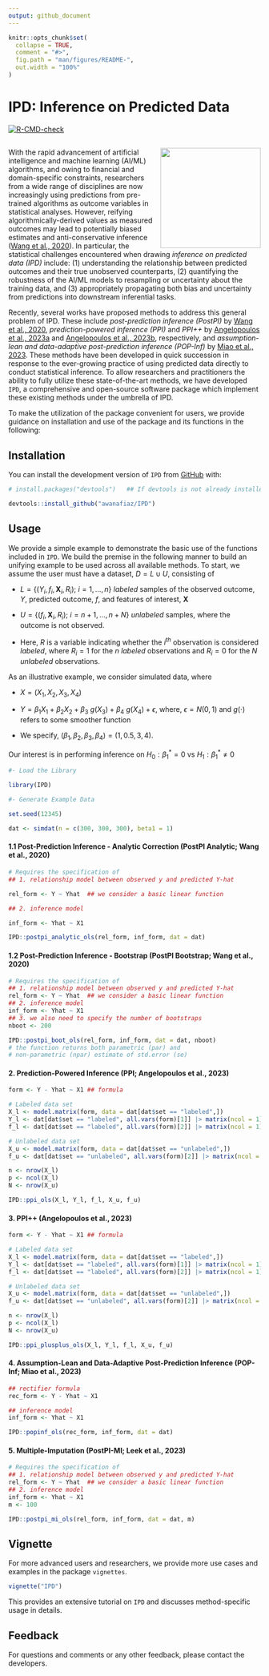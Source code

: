 ```yaml
---
output: github_document
---
```


<!-- README.md is generated from README.Rmd. Please edit that file -->

```r
knitr::opts_chunk$set(
  collapse = TRUE,
  comment = "#>",
  fig.path = "man/figures/README-",
  out.width = "100%"
)
```

# IPD: Inference on Predicted Data

<!-- badges: start -->
[![R-CMD-check](https://github.com/awanafiaz/IPD/actions/workflows/R-CMD-check.yaml/badge.svg)](https://github.com/awanafiaz/IPD/actions/workflows/R-CMD-check.yaml)
<!-- badges: end -->

## <img src="man/figures/IPD_LOGO.png" align="right" height="200" style="float:right; height:200px;">

With the rapid advancement of artificial intelligence and machine learning (AI/ML) algorithms, and owing to financial and domain-specific constraints, researchers from a wide range of disciplines are now increasingly using predictions from pre-trained algorithms as outcome variables in statistical analyses. However, reifying algorithmically-derived values as measured outcomes may lead to potentially biased estimates and anti-conservative inference ([Wang et al., 2020](https://www.pnas.org/doi/suppl/10.1073/pnas.2001238117)). In particular, the statistical challenges encountered when drawing *inference on predicted data (IPD)* include: (1) understanding the relationship between predicted outcomes and their true unobserved counterparts, (2) quantifying the robustness of the AI/ML models to resampling or uncertainty about the training data, and (3) appropriately propagating both bias and uncertainty from predictions into downstream inferential tasks.

Recently, several works have proposed methods to address this general problem of IPD. These include *post-prediction inference (PostPI)* by [Wang et al., 2020](https://www.pnas.org/doi/suppl/10.1073/pnas.2001238117), *prediction-powered inference (PPI)* and *PPI++* by [Angelopoulos et al., 2023a](https://www.science.org/doi/10.1126/science.adi6000) and [Angelopoulos et al., 2023b](https://arxiv.org/abs/2311.01453), respectively, and *assumption-lean and data-adaptive post-prediction inference (POP-Inf)* by [Miao et al., 2023](https://arxiv.org/abs/2311.14220). These methods have been developed in quick succession in response to the ever-growing practice of using predicted data directly to conduct statistical inference. To allow researchers and practitioners the ability to fully utilize these state-of-the-art methods, we have developed `IPD`, a comprehensive and open-source software package which implement these existing methods under the umbrella of IPD. 

To make the utilization of the package convenient for users, we provide guidance on installation and use of the package and its functions in the following:

## Installation

You can install the development version of `IPD` from [GitHub](https://github.com/) with:

```r
# install.packages("devtools")   ## If devtools is not already installed

devtools::install_github("awanafiaz/IPD")
```

## Usage

We provide a simple example to demonstrate the basic use of the functions included in `IPD`. We build the premise in the following manner to build an unifying example to be used across all available methods. To start, we assume the user must have a dataset, $D = L \cup U$, consisting of

- $L = \{(Y_i, f_i, \boldsymbol{X}_i, R_i);\ i = 1, \ldots, n\}$ *labeled* samples of the observed outcome, $Y$, predicted outcome, $f$, and features of interest, $\boldsymbol{X}$

- $U = \{(f_i, \boldsymbol{X}_i, R_i);\ i = n + 1, \ldots, n + N\}$ *unlabeled* samples, where the outcome is not observed. 

- Here, $R$ is a variable indicating whether the $i^{th}$ observation is considered *labeled*, where $R_i = 1$ for the $n$ *labeled* observations and $R_i = 0$ for the $N$ *unlabeled* observations. 

As an illustrative example, we consider simulated data, where

- $X = (X_1, X_2, X_3, X_4)$ 

- $Y = \beta_1X_1 + \beta_2 X_2 + \beta_3 \ g(X_3) + \beta_4 \ g(X_4) + \epsilon,$ where, $\epsilon = N(0, 1)$ and $g(\cdot)$ refers to some smoother function

- We specify, $(\beta_1, \beta_2, \beta_3, \beta_4) = (1, 0.5, 3, 4)$. 
  
Our interest is in performing inference on $H_0: \beta_1^* = 0$ vs $H_1: \beta_1^* \ne 0$

```r

#- Load the Library

library(IPD)

#- Generate Example Data

set.seed(12345)

dat <- simdat(n = c(300, 300, 300), beta1 = 1)

```

#### 1.1 Post-Prediction Inference - Analytic Correction (PostPI Analytic; Wang et al., 2020)

```r

# Requires the specification of 
## 1. relationship model between observed y and predicted Y-hat 

rel_form <- Y ~ Yhat  ## we consider a basic linear function

## 2. inference model

inf_form <- Yhat ~ X1

IPD::postpi_analytic_ols(rel_form, inf_form, dat = dat)

```

#### 1.2 Post-Prediction Inference - Bootstrap (PostPI Bootstrap; Wang et al., 2020)

```r
# Requires the specification of 
## 1. relationship model between observed y and predicted Y-hat 
rel_form <- Y ~ Yhat  ## we consider a basic linear function
## 2. inference model
inf_form <- Yhat ~ X1
## 3. we also need to specify the number of bootstraps 
nboot <- 200

IPD::postpi_boot_ols(rel_form, inf_form, dat = dat, nboot)
# the function returns both parametric (par) and 
# non-parametric (npar) estimate of std.error (se)
```

#### 2. Prediction-Powered Inference (PPI; Angelopoulos et al., 2023)

```r
form <- Y - Yhat ~ X1 ## formula

# Labeled data set
X_l <- model.matrix(form, data = dat[dat$set == "labeled",]) 
Y_l <- dat[dat$set == "labeled", all.vars(form)[1]] |> matrix(ncol = 1)
f_l <- dat[dat$set == "labeled", all.vars(form)[2]] |> matrix(ncol = 1)

# Unlabeled data set
X_u <- model.matrix(form, data = dat[dat$set == "unlabeled",])
f_u <- dat[dat$set == "unlabeled", all.vars(form)[2]] |> matrix(ncol = 1)

n <- nrow(X_l)
p <- ncol(X_l)
N <- nrow(X_u)

IPD::ppi_ols(X_l, Y_l, f_l, X_u, f_u)
```

#### 3. PPI++ (Angelopoulos et al., 2023)

```r
form <- Y - Yhat ~ X1 ## formula

# Labeled data set
X_l <- model.matrix(form, data = dat[dat$set == "labeled",])
Y_l <- dat[dat$set == "labeled", all.vars(form)[1]] |> matrix(ncol = 1)
f_l <- dat[dat$set == "labeled", all.vars(form)[2]] |> matrix(ncol = 1)

# Unlabeled data set
X_u <- model.matrix(form, data = dat[dat$set == "unlabeled",])
f_u <- dat[dat$set == "unlabeled", all.vars(form)[2]] |> matrix(ncol = 1)

n <- nrow(X_l)
p <- ncol(X_l)
N <- nrow(X_u)

IPD::ppi_plusplus_ols(X_l, Y_l, f_l, X_u, f_u)
```

#### 4. Assumption-Lean and Data-Adaptive Post-Prediction Inference (POP-Inf; Miao et al., 2023)

```r
## rectifier formula
rec_form <- Y - Yhat ~ X1

## inference model 
inf_form <- Yhat ~ X1

IPD::popinf_ols(rec_form, inf_form, dat = dat)
```


#### 5. Multiple-Imputation (PostPI-MI; Leek et al., 2023)

```r
# Requires the specification of 
## 1. relationship model between observed y and predicted Y-hat 
rel_form <- Y ~ Yhat  ## we consider a basic linear function
## 2. inference model
inf_form <- Yhat ~ X1
m <- 100

IPD::postpi_mi_ols(rel_form, inf_form, dat = dat, m)
```



## Vignette 

For more advanced users and researchers, we provide more use cases and examples in the package `vignettes`. 

```r
vignette("IPD")
```

This provides an extensive tutorial on `IPD` and discusses method-specific usage in details.

## Feedback

For questions and comments or any other feedback, please contact the developers.



